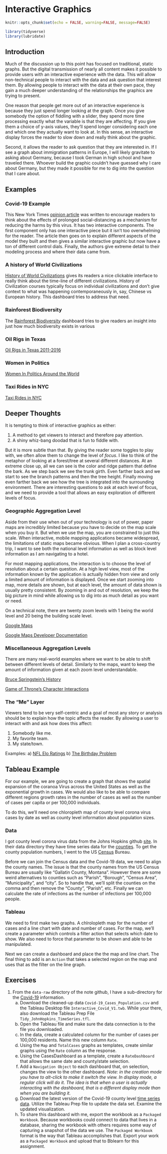 # Interactive Graphics

```r
knitr::opts_chunk$set(echo = FALSE, warning=FALSE, message=FALSE)

library(tidyverse)
library(lubridate)
```


## Introduction
Much of the discussion up to this point has focused on traditional, static graphs.
But the digital transmission of nearly all content makes it possible to provide
users with an interactive experience with the data. This will allow non-technical
people to interact with the data and ask question that interest them. By allowing
people to interact with the data at their own pace, they gain a much deeper
understanding of the relationships the graphics are trying to present.

One reason that people get more out of an interactive experience is because they
just spend longer looking at the graph. Once you give somebody the option of
fiddling with a slider, they spend more time processing exactly what the variable
is that they are affecting. If you give them a choice of y-axis values, they'll
spend longer considering each one and which one they actually want to look at.
In this sense, an interactive display forces the reader to slow down and really
think about the graphic.

Second, it allows the reader to ask question that they are interested in. If I
see a graph about immigration patterns in Europe, I will likely gravitate to
asking about Germany, because I took German in high school and have traveled
there. Whoever build the graphic couldn't have guessed why I care about Germany,
but they made it possible for me to dig into the question that I care about.

## Examples

### Covid-19 Example

This New York Times 
[opinion article](https://www.nytimes.com/interactive/2020/03/25/opinion/coronavirus-trump-reopen-america.html?smid=fb-share&fbclid=IwAR0FAbOYaDwLx1cm9mHNgz3VWo6T5jy77IWR_k9f-x6bv8LHd5DE3aK-438) 
was written to encourage readers to think about the effects of prolonged
social-distancing as a mechanism for reducing the harms by this virus. It has two
interactive components. The first component only has one interactive piece but
it isn't too overwhelming for the reader. The article then goes on to explain
different aspects of the model they built and then gives a similar interactive
graphic but now have a ton of different control dials. Finally, the authors give
extreme detail to their modeling process and where their data came from.

### A history of World Civilizations
[History of World Civilizations](https://public.tableau.com/en-us/gallery/history-world?tab=featured&topic=greatest-hits)
gives its readers a nice clickable interface to really think about the time-line
of different civilizations. History of Civilization courses typically focus on
individual civilizations and don't give context to what was happening
contemporaneously in, say, Chinese vs European history. This dashboard tries to
address that need.

### Rainforest Biodiversity
The [Rainforest Biodiversity](https://public.tableau.com/en-us/gallery/tale-rainforest?tab=featured&topic=greatest-hits)
dashboard tries to give readers an insight into just how much biodiversity exists
in various 

### Oil Rigs in Texas
[Oil Rigs in Texas 2011-2016](https://public.tableau.com/en-us/gallery/texan-oil-rigs?tab=featured&topic=greatest-hits)

### Women in Politics
[Women In Politics Around the World](https://public.tableau.com/en-us/gallery/women-politics-0?tab=featured&topic=greatest-hits)

### Taxi Rides in NYC
[Taxi Rides in NYC](https://public.tableau.com/en-us/gallery/new-york-taxis?tab=featured&topic=greatest-hits)


## Deeper Thoughts

It is tempting to think of interactive graphics as either:

1. A method to get viewers to interact and therefore pay attention.
2. A shiny whiz-bang doodad that is fun to fiddle with.

But it is more subtle than that. By giving the reader some toggles to play with,
we often allow them to change the level of *focus*. I like to think of the metaphor
of looking at a forest/tree at several different distances. At an extreme close up,
all we can see is the color and ridge pattern that define the bark.  As we step
back we see the trunk girth.  Even farther back and we start to see the branch
patterns and then the tree height. Finally moving even farther back we see how
the tree is integrated into the surrounding environment. There are interesting
questions to ask at each level of focus, and we need to provide a tool that
allows an easy exploration of different levels of focus. 


### Geographic Aggregation Level
Aside from their use when out of your technology is out of power, paper maps are
incredibly limited because you have to decide on the map scale when you buy it.
But when we use the map, you are constrained to just this scale. When interactive,
mobile mapping applications became widespread, the limitations of static maps
became obvious. When I plan a cross-country trip, I want to see both the national
level information as well as block level information as I am navigating to a hotel. 

For most mapping applications, the interaction is to choose the level of
resolution about a certain question. At a high level view, most of the information
known by the application is actually hidden from view and only a limited amount
of information is displayed. Once we start zooming into map, more details are
shown, but at each level, the amount of data shown is usually pretty consistent.
By zooming in and out of resolution, we keep the big picture in mind while
allowing us to dig into as much detail as you want or need.

On a technical note, there are twenty zoom levels with 1 being the world level
and 20 being the building scale level. 

[Google Maps](https://maps.google.com)

[Google Maps Developer Documentation](https://developers.google.com/maps/documentation/maps-static/dev-guide)
    

### Miscellaneous Aggregation Levels 
There are many real-world examples where we want to be able to shift between
different levels of detail. Similarly to the maps, want to keep the amount of
information given at each zoom level understandable. 

[Bruce Springstein's History](http://duelingdatalarge.blogspot.com)

[Game of Throne's Character Interactions](http://beta.wind-and-words.com)


### The "Me" Layer
Viewers tend to be very self-centric and a goal of most any story or analysis
should be to explain how the topic affects the reader. By allowing a user to
interact with and ask how does this affect:

1. Somebody like me.
2. My favorite team.
3. My state/town.

Examples:
    a) [NFL Elo Ratings](https://projects.fivethirtyeight.com/complete-history-of-the-nfl/)
    b) [The Birthday Problem](https://pudding.cool/2018/04/birthday-paradox/)


## Tableau Example

For our example, we are going to create a graph that shows the spatial expansion
of the coranoa Virus across the United States as well as the exponential growth
in cases. We would also like to be able to compare different regions growth rates
in the number of cases as well as the number of cases per capita or per 100,000
individuals.  

To do this, we'll need one chloropleth map of county level corona virus cases
by date as well as county level information about population sizes.

### Data

I got county level corona virus data from the Johns Hopkins github
[site](https://github.com/CSSEGISandData/COVID-19). 
In their data directory they have time series data for the
[counties](https://raw.githubusercontent.com/CSSEGISandData/COVID-19/master/csse_covid_19_data/csse_covid_19_time_series/time_series_covid19_confirmed_US.csv). 
To get the county population numbers, I went to the US
[Census](https://www.census.gov/data/tables/time-series/demo/popest/2010s-counties-total.html) 
Bureau.

Before we can join the Census data and the Covid-19 data, we need to align
the county names. The issue is that the county names from the US Census Bureau are
usually like "Gallatin County, Montana". However there are some weird alternatives
to counties such as "Parish", "Borough", "Census Area", "Municipality", and
"city". So to handle that, we'll split the counties on the comma and then
remove the "County", "Parish", etc. Finally we can calculate the rate of 
infections as the number of infections per 100,000 people.

### Tableau

We need to first make two graphs. A chlrolopleth map for the number of cases and
a line chart with date and number of cases. For the map, we'll create a parameter
which controls a filter action that selects which date to show. We also need to
force that parameter to be shown and able to be manipulated.

Next we can create a dashboard and place the the map and line chart. The final
thing to add is an `Action` that takes a selected region on the map and
uses that as the filter on the line graph.

## Exercises

1. From the `data-raw` directory of the note github, I have a sub-directory for the
[Covid-19](https://github.com/dereksonderegger/141/tree/master/data-raw/COVID-19) 
information. 
    a)  Download the cleaned-up data `Covid-19_Cases_Population.csv` and the 
        Tableau Desktop file `Interactive_Covid_V1.twb`. While your there, also
        download the Tableau Prep File `Tidy_JohnHopkins_TimeSeries.tfl`.
    b)  Open the Tableau file and make sure the data connection is to the file
        you downloaded.
    c)  In the data, create a calculated column for the number of cases per
        100,000 residents. Name this new column `Rate`.
    d)  Using the `Map` and `TotalCases` graphs as templates, create similar
        graphs using the `Rate` column as the response.
    e)  Using the CasesDashboard as a template, create a `RateDashboard` that
        allows the same date and county/state selection.
    f)  Add a `Navigation Object` to each dashboard that, on selection, changes
        the view to the other dashboard.  *Note: in the creation mode you have*
        *to alt-click to make it switch the view. In display mode, a regular*
        *click will do it. The idea is that when a user is actually interacting*
        *with the dashboard, that is a different display mode than when you are*
        *building it.*
    g)  Download the latest version of the Covid-19 county level 
        [time series data](https://raw.githubusercontent.com/CSSEGISandData/COVID-19/master/csse_covid_19_data/csse_covid_19_time_series/time_series_covid19_confirmed_US.csv).
        Utilize the Tableau Prep file to update the data set. Examine the updated
        visualization.
    h)  To share this dashboard with me, export the workbook as a `Packaged Workbook`.
        Because workbooks could connect to data that lives in a database, sharing
        the workbook with others requires some way of capturing a snapshot of the
        data we use. The `Packaged Workbook` format is the way that Tableau
        accomplishes that. Export your work as a `Packaged Workbook` and
        upload that to Bblearn for this assignment.
    


